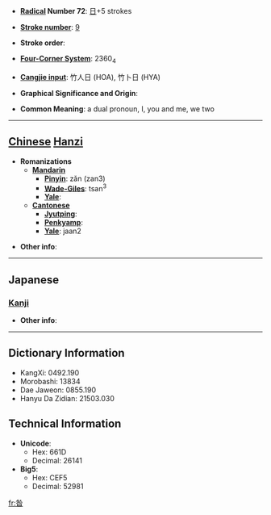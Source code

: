 * '''[[Wiktionary:Chinese radical index| Radical]] Number 72''': [[Wiktionary:Chinese radical index 日|日]]+5 strokes

* '''[[Wiktionary:Chinese total strokes index|Stroke number]]''': [[Wiktionary:Chinese total strokes index 9|9]]

* '''Stroke order''': 

* '''[[Wiktionary:Chinese four corner index|Four-Corner System]]''': 2360<sub>4</sub>

* '''[[Wiktionary:Chinese Cangjie index|Cangjie input]]''': 竹人日 (HOA), 竹卜日 (HYA)

* '''Graphical Significance and Origin''': 

* '''Common Meaning''': a dual pronoun, I, you and me, we two

----

== [[Chinese]] [[Hanzi]] ==

* '''Romanizations'''
** '''[[Mandarin]]'''
*** '''[[Pinyin]]''': zǎn (zan3)
*** '''[[Wade-Giles]]''': tsan<sup>3</sup>
*** '''[[Yale]]''': 
** '''[[Cantonese]]'''
*** '''[[Jyutping]]''':
*** '''[[Penkyamp]]''': 
*** '''[[Yale]]''': jaan2

* '''Other info''': 

----

==Japanese==
===[[Kanji]]===
{{kanji|on readings=[[さん]] (san)|kun readings=}}

* '''Other info''':  

----

== Dictionary Information ==

* KangXi: 0492.190
* Morobashi: 13834
* Dae Jaweon: 0855.190
* Hanyu Da Zidian: 21503.030

== Technical Information ==

* '''Unicode''':
** Hex: 661D
** Decimal: 26141
* '''Big5''':
** Hex: CEF5
** Decimal: 52981

[[fr:昝]]